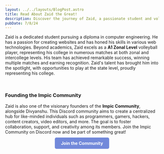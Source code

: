 ```yaml
---
layout: ../../layouts/BlogPost.astro
title: Read About Zaid the Great!
description: Discover the journey of Zaid, a passionate student and volleyball player, who is making waves in computer engineering and community building.
pubDate: 7/8/24
---
```


Zaid is a dedicated student pursuing a diploma in computer engineering. He has a passion for creating websites and has honed his skills in various web technologies. Beyond academics, Zaid excels as a <strong>A1 Zonal Level</strong> volleyball player, representing his college in numerous matches at both zonal and intercollege levels. His team has achieved remarkable success, winning multiple matches and earning recognition. Zaid's talent has brought him into the spotlight, with opportunities to play at the state level, proudly representing his college.

<br/>

<h3>Founding the Impic Community</h3>
Zaid is also one of the visionary founders of the <strong>Impic Community</strong>, alongside Divyanshu. This Discord community aims to create a centralized hub for like-minded individuals such as programmers, gamers, hackers, content creators, video editors, and more. The goal is to foster collaboration, support, and creativity among its members. Join the Impic Community on Discord now and be part of something great!

<div style="text-align: center; margin-top: 20px;">
  <a href="https://discord.gg/vadMC9t3" style="background-color: #7289da; color: white; padding: 10px 20px; border-radius: 5px; text-decoration: none; font-weight: bold;">Join the Community</a>
</div>
